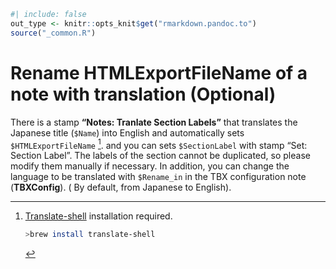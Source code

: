 ```r
#| include: false
out_type <- knitr::opts_knit$get("rmarkdown.pandoc.to")
source("_common.R")
```
# Rename HTMLExportFileName of a note with translation (Optional) {#sec-translate-and-rename-htmlexportfilename }

There is  a stamp **"Notes: Tranlate Section Labels"** that translates the Japanese title (`$Name`) into English and automatically sets `$HTMLExportFileName` [^translate-shell]. and you can sets `$SectionLabel` with stamp "Set: Section Label". The labels of the section cannot be duplicated, so please modify them manually if necessary. In addition, you can change the language to be translated with `$Rename_in` in the TBX configuration note (**TBXConfig**). ( By default, from Japanese to English).

[^translate-shell]: [Translate-shell](https://github.com/soimort/translate-shell) installation required. 
```.sh
>brew install translate-shell
```


